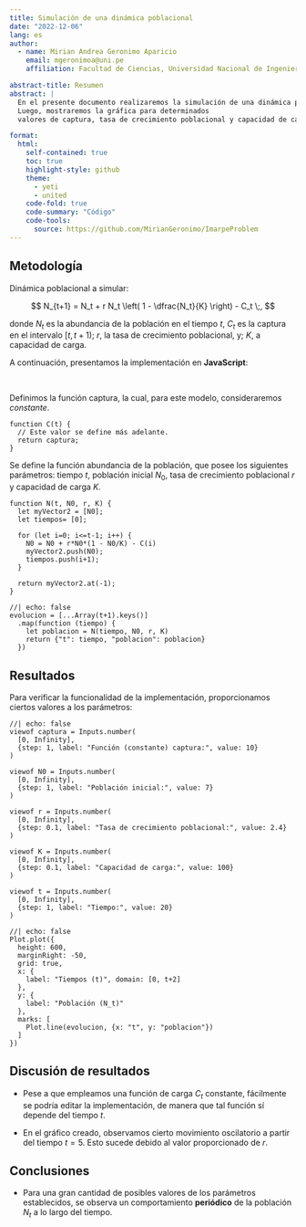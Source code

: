 ```yaml
---
title: Simulación de una dinámica poblacional
date: "2022-12-06"
lang: es
author:
  - name: Mirian Andrea Geronimo Aparicio
    email: mgeronimoa@uni.pe
    affiliation: Facultad de Ciencias, Universidad Nacional de Ingeniería

abstract-title: Resumen
abstract: |
  En el presente documento realizaremos la simulación de una dinámica poblacional usando el lenguaje de programación **JavaScript**.
  Luego, mostraremos la gráfica para determinados 
  valores de captura, tasa de crecimiento poblacional y capacidad de carga.

format:
  html:
    self-contained: true
    toc: true
    highlight-style: github
    theme: 
      - yeti
      - united
    code-fold: true
    code-summary: "Código"
    code-tools: 
      source: https://github.com/MirianGeronimo/ImarpeProblem
---
```


## Metodología

Dinámica poblacional a simular:

$$
N_{t+1} = N_t + r N_t \left( 1 - \dfrac{N_t}{K} \right) - C_t
\;,
$$

donde $N_t$ es la abundancia de la población en el tiempo
$t$, $C_t$ es la captura en el intervalo $[t, t+1)$; $r$,
la tasa de crecimiento poblacional, y; $K$, a capacidad de carga.

A continuación, presentamos la implementación en **JavaScript**:

&nbsp; 

Definimos la función captura, la cual,
para este modelo, consideraremos *constante*.

```ojs
function C(t) {
  // Este valor se define más adelante.
  return captura;
}
```

Se define la función abundancia de la población, 
que posee los siguientes parámetros: 
tiempo $t$, población inicial $N_0$, 
tasa de crecimiento poblacional $r$ y capacidad de carga $K$.

```ojs
function N(t, N0, r, K) {
  let myVector2 = [N0];
  let tiempos= [0];

  for (let i=0; i<=t-1; i++) {
    N0 = N0 + r*N0*(1 - N0/K) - C(i)
    myVector2.push(N0);
    tiempos.push(i+1);
  }

  return myVector2.at(-1);
}
```

```ojs
//| echo: false
evolucion = [...Array(t+1).keys()]
  .map(function (tiempo) {
    let poblacion = N(tiempo, N0, r, K)
    return {"t": tiempo, "poblacion": poblacion}
  })
```

## Resultados

Para verificar la funcionalidad de la implementación,
proporcionamos ciertos valores a los parámetros:

::: {.grid}

::: {.g-col-4}

```ojs
//| echo: false
viewof captura = Inputs.number(
  [0, Infinity], 
  {step: 1, label: "Función (constante) captura:", value: 10}
)

viewof N0 = Inputs.number(
  [0, Infinity], 
  {step: 1, label: "Población inicial:", value: 7}
)

viewof r = Inputs.number(
  [0, Infinity], 
  {step: 0.1, label: "Tasa de crecimiento poblacional:", value: 2.4}
)

viewof K = Inputs.number(
  [0, Infinity], 
  {step: 0.1, label: "Capacidad de carga:", value: 100}
)

viewof t = Inputs.number(
  [0, Infinity], 
  {step: 1, label: "Tiempo:", value: 20}
)
```

:::

::: {.g-col-8}

```ojs
//| echo: false
Plot.plot({
  height: 600,
  marginRight: -50,
  grid: true,
  x: {
    label: "Tiempos (t)", domain: [0, t+2]
  },
  y: {
    label: "Población (N_t)"
  },
  marks: [
    Plot.line(evolucion, {x: "t", y: "poblacion"})
  ]
})
```

:::
:::

## Discusión de resultados

- Pese a que empleamos una función de carga $C_t$ constante, 
fácilmente se podría editar la implementación, de manera que
tal función sí depende del tiempo $t$.

- En el gráfico creado, observamos cierto movimiento
oscilatorio a partir del tiempo $t = 5$. 
Esto sucede debido al valor proporcionado de $r$.

## Conclusiones

- Para una gran cantidad de posibles valores de los parámetros
establecidos, se observa un comportamiento **periódico**
de la población $N_t$ a lo largo del tiempo.
